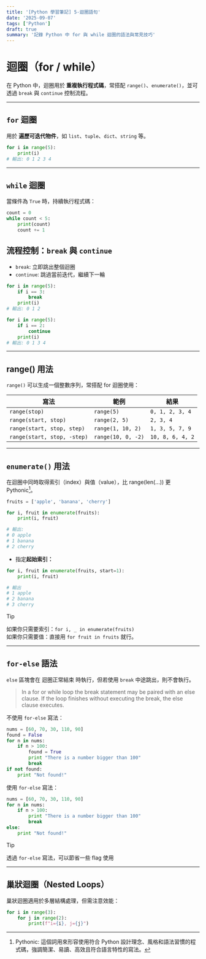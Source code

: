 ```yaml
---
title: '[Python 學習筆記] 5-迴圈語句'
date: '2025-09-07'
tags: ['Python']
draft: true
summary: '記錄 Python 中 for 與 while 迴圈的語法與常見技巧'
---
```


# 迴圈（for / while）

在 Python 中，迴圈用於 **重複執行程式碼**，常搭配 `range()`、`enumerate()`，並可透過 `break` 與 `continue` 控制流程。

---

## `for` 迴圈

用於 **遍歷可迭代物件**，如 `list`、`tuple`、`dict`、`string` 等。

```python
for i in range(5):
    print(i)
# 輸出: 0 1 2 3 4
```

---

## `while` 迴圈

當條件為 `True` 時，持續執行程式碼：

```python
count = 0
while count < 5:
    print(count)
    count += 1
```

## 流程控制：`break` 與 `continue`

- `break`: 立即跳出整個迴圈
- `continue`: 跳過當前迭代，繼續下一輪

```python
for i in range(5):
    if i == 3:
        break
    print(i)
# 輸出: 0 1 2

for i in range(5):
    if i == 2:
        continue
    print(i)
# 輸出: 0 1 3 4
```

---

## range() 用法

`range()` 可以生成一個整數序列，常搭配 for 迴圈使用：

| 寫法                        | 範例               | 結果             |
| --------------------------- | ------------------ | ---------------- |
| `range(stop)`               | `range(5)`         | `0, 1, 2, 3, 4`  |
| `range(start, stop)`        | `range(2, 5)`      | `2, 3, 4`        |
| `range(start, stop, step)`  | `range(1, 10, 2)`  | `1, 3, 5, 7, 9`  |
| `range(start, stop, -step)` | `range(10, 0, -2)` | `10, 8, 6, 4, 2` |

---

## `enumerate()` 用法

在迴圈中同時取得索引（index）與值（value），比 range(len(...)) 更 Pythonic[^Pythonic]。

```python
fruits = ['apple', 'banana', 'cherry']

for i, fruit in enumerate(fruits):
    print(i, fruit)

# 輸出:
# 0 apple
# 1 banana
# 2 cherry
```

- 指定**起始索引：**

```python
for i, fruit in enumerate(fruits, start=1):
    print(i, fruit)

# 輸出
# 1 apple
# 2 banana
# 3 cherry
```

> [!TIP]
> 如果你只需要索引：`for i, _ in enumerate(fruits)`<br/>
> 如果你只需要值：直接用 `for fruit in fruits` 就行。

---

## `for-else` 語法

`else` 區塊會在 迴圈正常結束 時執行，但若使用 `break` 中途跳出，則不會執行。

> In a for or while loop the break statement may be paired with an else clause. If the loop finishes without executing the break, the else clause executes.

不使用 `for-else` 寫法：

```python
nums = [60, 70, 30, 110, 90]
found = False
for n in nums:
    if n > 100:
        found = True
        print "There is a number bigger than 100"
        break
if not found:
    print "Not found!"
```

使用 `for-else` 寫法：

```python
nums = [60, 70, 30, 110, 90]
for n in nums:
    if n > 100:
        print "There is a number bigger than 100"
        break
else:
    print "Not found!"
```

> [!TIP]
> 透過 `for-else` 寫法，可以節省一些 flag 使用

---

## 巢狀迴圈（Nested Loops）

巢狀迴圈適用於多層結構處理，但需注意效能：

```python
for i in range(3):
    for j in range(2):
        print(f"i={i}, j={j}")
```

[^Pythonic]: Pythonic: 這個詞用來形容使用符合 Python 設計理念、風格和語法習慣的程式碼，強調簡潔、易讀、高效且符合語言特性的寫法。
